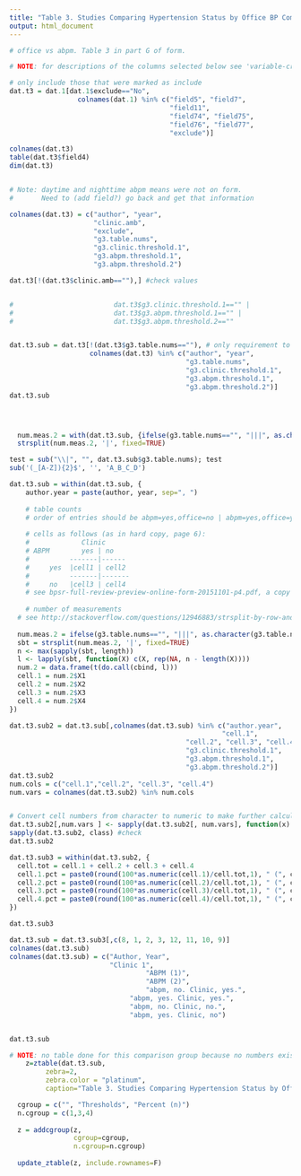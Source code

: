 ---
title: "Table 3. Studies Comparing Hypertension Status by Office BP Compared to Hypertension Status by Ambulatory BP Monitoring"
output: html_document
---


```{r prep3}

# office vs abpm. Table 3 in part G of form.

# NOTE: for descriptions of the columns selected below see 'variable-crosswalk.csv'

# only include those that were marked as include
dat.t3 = dat.1[dat.1$exclude=="No",
                 colnames(dat.1) %in% c("field5", "field7",
                                        "field11",
                                        "field74", "field75",
                                        "field76", "field77",
                                        "exclude")]

colnames(dat.t3)
table(dat.t3$field4)
dim(dat.t3)


# Note: daytime and nighttime abpm means were not on form.
#       Need to (add field?) go back and get that information

colnames(dat.t3) = c("author", "year", 
                     "clinic.amb",
                     "exclude",
                     "g3.table.nums", 
                     "g3.clinic.threshold.1",
                     "g3.abpm.threshold.1",
                     "g3.abpm.threshold.2")

dat.t3[!(dat.t3$clinic.amb==""),] #check values


#                         dat.t3$g3.clinic.threshold.1=="" |
#                         dat.t3$g3.abpm.threshold.1=="" |
#                         dat.t3$g3.abpm.threshold.2==""


dat.t3.sub = dat.t3[!(dat.t3$g3.table.nums==""), # only requirement to include for this table is if counts are included (will skip requirement that there are thresholds (code commented out above))
                    colnames(dat.t3) %in% c("author", "year",
                                            "g3.table.nums",
                                            "g3.clinic.threshold.1",
                                            "g3.abpm.threshold.1",
                                            "g3.abpm.threshold.2")]
dat.t3.sub




  num.meas.2 = with(dat.t3.sub, {ifelse(g3.table.nums=="", "|||", as.character(g3.table.nums))})
  strsplit(num.meas.2, '|', fixed=TRUE)

test = sub("\\|", "", dat.t3.sub$g3.table.nums); test
sub('(_[A-Z]){2}$', '', 'A_B_C_D')

dat.t3.sub = within(dat.t3.sub, {
    author.year = paste(author, year, sep=", ")
    
    # table counts
    # order of entries should be abpm=yes,office=no | abpm=yes,office=yes | abpm=no, office=no | abpm=no,office=yes
    
    # cells as follows (as in hard copy, page 6):
    #             Clinic
    # ABPM        yes | no
    #          -------|------
    #     yes  |cell1 | cell2
    #          -------|-------
    #     no   |cell3 | cell4 
    # see bpsr-full-review-preview-online-form-20151101-p4.pdf, a copy of the online form
    
    # number of measurements
  # see http://stackoverflow.com/questions/12946883/strsplit-by-row-and-distribute-results-by-column-in-data-frame
  
  num.meas.2 = ifelse(g3.table.nums=="", "|||", as.character(g3.table.nums))
  sbt = strsplit(num.meas.2, '|', fixed=TRUE)
  n <- max(sapply(sbt, length))
  l <- lapply(sbt, function(X) c(X, rep(NA, n - length(X))))
  num.2 = data.frame(t(do.call(cbind, l)))
  cell.1 = num.2$X1
  cell.2 = num.2$X2
  cell.3 = num.2$X3
  cell.4 = num.2$X4
})

dat.t3.sub2 = dat.t3.sub[,colnames(dat.t3.sub) %in% c("author.year", 
                                                     "cell.1",
                                            "cell.2", "cell.3", "cell.4",  
                                            "g3.clinic.threshold.1",
                                            "g3.abpm.threshold.1",
                                            "g3.abpm.threshold.2")]
dat.t3.sub2
num.cols = c("cell.1","cell.2", "cell.3", "cell.4")
num.vars = colnames(dat.t3.sub2) %in% num.cols


# Convert cell numbers from character to numeric to make further calculations easier
dat.t3.sub2[,num.vars ] <- sapply(dat.t3.sub2[, num.vars], function(x) {as.numeric(as.character(x))})
sapply(dat.t3.sub2, class) #check
dat.t3.sub2

dat.t3.sub3 = within(dat.t3.sub2, {
  cell.tot = cell.1 + cell.2 + cell.3 + cell.4
  cell.1.pct = paste0(round(100*as.numeric(cell.1)/cell.tot,1), " (", cell.1, ")")
  cell.2.pct = paste0(round(100*as.numeric(cell.2)/cell.tot,1), " (", cell.2, ")")
  cell.3.pct = paste0(round(100*as.numeric(cell.3)/cell.tot,1), " (", cell.3, ")")
  cell.4.pct = paste0(round(100*as.numeric(cell.4)/cell.tot,1), " (", cell.4, ")")
})

dat.t3.sub3 

dat.t3.sub = dat.t3.sub3[,c(8, 1, 2, 3, 12, 11, 10, 9)]
colnames(dat.t3.sub)
colnames(dat.t3.sub) = c("Author, Year",
                         "Clinic 1",
                                  "ABPM (1)",
                                  "ABPM (2)",
                                  "abpm, no. Clinic, yes.",
                              "abpm, yes. Clinic, yes.",
                              "abpm, no. Clinic, no.", 
                              "abpm, yes. Clinic, no")


dat.t3.sub

```


```{r, results='asis'}
# NOTE: no table done for this comparison group because no numbers exist for this particular table.
    z=ztable(dat.t3.sub,
         zebra=2,
         zebra.color = "platinum",
         caption="Table 3. Studies Comparing Hypertension Status by Office BP Compared to Hypertension Status by Ambulatory BP Monitoring")

  cgroup = c("", "Thresholds", "Percent (n)")
  n.cgroup = c(1,3,4)
  
  z = addcgroup(z, 
                cgroup=cgroup, 
                n.cgroup=n.cgroup)
  
  update_ztable(z, include.rownames=F)
  
```
